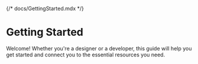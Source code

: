 {/* docs/GettingStarted.mdx */}

# Getting Started

Welcome! Whether you're a designer or a developer, this guide will help you get started and connect you to the essential resources you need.
